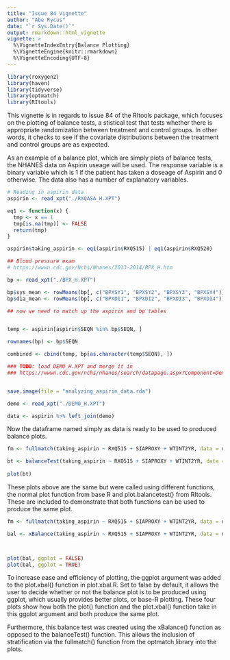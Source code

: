 ```yaml
---
title: "Issue 84 Vignette"
author: "Abe Rycus"
date: "`r Sys.Date()`"
output: rmarkdown::html_vignette
vignette: >
  %\VignetteIndexEntry{Balance Plotting}
  %\VignetteEngine{knitr::rmarkdown}
  %\VignetteEncoding{UTF-8}
---
```


```r
library(roxygen2)
library(haven)
library(tidyverse)
library(optmatch)
library(RItools)
```

This vignette is in regards to issue 84 of the RItools package, which focuses on the plotting of balance tests, a stistical test that tests whether there is appropriate randomization between treatment and control groups. In other words, it checks to see if the covariate distributions between the treatment and control groups are as expected. 

As an example of a balance plot, which are simply plots of balance tests, the NHANES data on Aspirin useage will be used. The response variable is a binary variable which is 1 if the patient has taken a doseage of Aspirin and 0 otherwise. The data also has a number of explanatory variables. 

```r
# Reading in aspirin data
aspirin <- read_xpt("./RXQASA_H.XPT")

eq1 <- function(x) {
  tmp <- x == 1 
  tmp[is.na(tmp)] <- FALSE
  return(tmp)
}

aspirin$taking_aspirin <- eq1(aspirin$RXQ515) | eq1(aspirin$RXQ520)

## Blood pressure exam
# https://wwwn.cdc.gov/Nchs/Nhanes/2013-2014/BPX_H.htm 

bp <- read_xpt("./BPX_H.XPT")

bp$sys_mean <- rowMeans(bp[, c("BPXSY1", "BPXSY2", "BPXSY3", "BPXSY4")], na.rm = TRUE)
bp$dia_mean <- rowMeans(bp[, c("BPXDI1", "BPXDI2", "BPXDI3", "BPXDI4")], na.rm = TRUE)

## now we need to match up the aspirin and bp tables


temp <- aspirin[aspirin$SEQN %in% bp$SEQN, ]

rownames(bp) <- bp$SEQN

combined <- cbind(temp, bp[as.character(temp$SEQN), ])

### TODO: load DEMO_H.XPT and merge it in
### https://wwwn.cdc.gov/nchs/nhanes/search/datapage.aspx?Component=Demographics&CycleBeginYear=2013


save.image(file = "analyzing_aspirin_data.rda")

demo <- read_xpt("./DEMO_H.XPT")

data <- aspirin %>% left_join(demo)

```
Now the dataframe named simply as data is ready to be used to produced balance plots. 

```r
fm <- fullmatch(taking_aspirin ~ RXQ515 + SIAPROXY + WTINT2YR, data = data)

bt <- balanceTest(taking_aspirin ~ RXQ515 + SIAPROXY + WTINT2YR, data = data)
  
plot(bt)

```

These plots above are the same but were called using different functions, the normal plot function from base R and plot.balancetest() from RItools. These are included to demonstrate that both functions can be used to produce the same plot. 

```r
fm <- fullmatch(taking_aspirin ~ RXQ515 + SIAPROXY + WTINT2YR, data = data)

bal <- xBalance(taking_aspirin ~ RXQ515 + SIAPROXY + WTINT2YR, data = data, strata = list(stratified = ~ fm, unstratified = NULL))



plot(bal, ggplot = FALSE)
plot(bal, ggplot = TRUE)

```

To increase ease and efficiency of plotting, the ggplot argument was added to the plot.xbal() function in plot.xbal.R. Set to false by default, it allows the user to decide whether or not the balance plot is to be produced using ggplot, which usually provides better plots, or base-R plotting. These four plots show how both the plot() function and the plot.xbal() function take in this ggplot argument and both produce the same plot. 

Furthermore, this balance test was created using the xBalance() function as opposed to the balanceTest() function. This allows the inclusion of stratification via the fullmatch() function from the optmatch library into the plots. 


